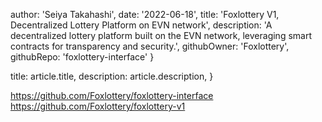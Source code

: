 
  author: 'Seiya Takahashi',
  date: '2022-06-18',
  title: 'Foxlottery V1, Decentralized Lottery Platform on EVN network',
  description:
    'A decentralized lottery platform built on the EVN network, leveraging smart contracts for transparency and security.',
  githubOwner: 'Foxlottery',
  githubRepo: 'foxlottery-interface'
}

  title: article.title,
  description: article.description,
}



https://github.com/Foxlottery/foxlottery-interface
https://github.com/Foxlottery/foxlottery-v1
